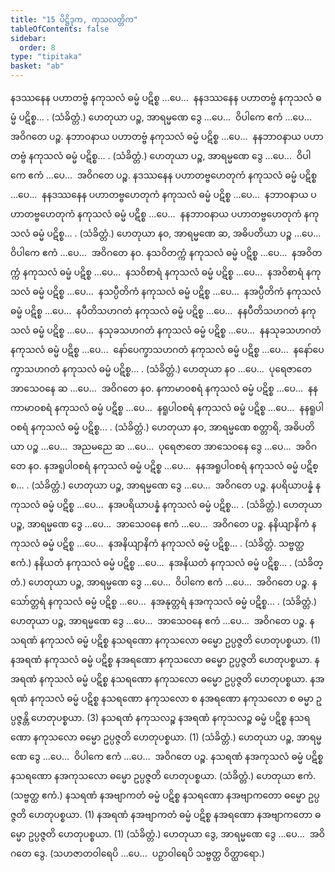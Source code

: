 ```yaml
---
title: "15 ပိဋ္ဌိဒုက, ကုသလတ္တိက"
tableOfContents: false
sidebar:
  order: 8
type: "tipitaka"
basket: "ab"
---
```



<DynamicBreadcrumb />

<Division number="74">

<Paragraph number="180">
နဒဿနေန ပဟာတဗ္ဗံ နကုသလံ ဓမ္မံ ပဋိစ္စ …ပေ…  နနဒဿနေန ပဟာတဗ္ဗံ နကုသလံ ဓမ္မံ ပဋိစ္စ… . (သံခိတ္တံ.)
</Paragraph>

<Paragraph number="181">
ဟေတုယာ ပဉ္စ, အာရမ္မဏေ ဒွေ …ပေ…  ဝိပါကေ ဧကံ …ပေ…  အဝိဂတေ ပဉ္စ.
</Paragraph>

</Division>
<Division number="75">

<Paragraph number="182">
နဘာဝနာယ ပဟာတဗ္ဗံ နကုသလံ ဓမ္မံ ပဋိစ္စ …ပေ…  နနဘာဝနာယ ပဟာတဗ္ဗံ နကုသလံ ဓမ္မံ ပဋိစ္စ… . (သံခိတ္တံ.)
</Paragraph>

<Paragraph number="183">
ဟေတုယာ ပဉ္စ, အာရမ္မဏေ ဒွေ …ပေ…  ဝိပါကေ ဧကံ …ပေ…  အဝိဂတေ ပဉ္စ.
</Paragraph>

</Division>
<Division number="76">

<Paragraph number="184">
နဒဿနေန ပဟာတဗ္ဗဟေတုကံ နကုသလံ ဓမ္မံ ပဋိစ္စ …ပေ…  နနဒဿနေန ပဟာတဗ္ဗဟေတုကံ နကုသလံ ဓမ္မံ ပဋိစ္စ …ပေ…  နဘာဝနာယ ပဟာတဗ္ဗဟေတုကံ နကုသလံ ဓမ္မံ ပဋိစ္စ …ပေ…  နနဘာဝနာယ ပဟာတဗ္ဗဟေတုကံ နကုသလံ ဓမ္မံ ပဋိစ္စ… . (သံခိတ္တံ.)
</Paragraph>

<Paragraph number="185">
ဟေတုယာ နဝ, အာရမ္မဏေ ဆ, အဓိပတိယာ ပဉ္စ …ပေ…  ဝိပါကေ ဧကံ …ပေ…  အဝိဂတေ နဝ.
</Paragraph>

</Division>
<Division number="77">

<Paragraph number="186">
နသဝိတက္ကံ နကုသလံ ဓမ္မံ ပဋိစ္စ …ပေ…  နအဝိတက္ကံ နကုသလံ ဓမ္မံ ပဋိစ္စ …ပေ…  နသဝိစာရံ နကုသလံ ဓမ္မံ ပဋိစ္စ …ပေ…  နအဝိစာရံ နကုသလံ ဓမ္မံ ပဋိစ္စ …ပေ…  နသပ္ပီတိကံ နကုသလံ ဓမ္မံ ပဋိစ္စ …ပေ…  နအပ္ပီတိကံ နကုသလံ ဓမ္မံ ပဋိစ္စ …ပေ…  နပီတိသဟဂတံ နကုသလံ ဓမ္မံ ပဋိစ္စ …ပေ…  နနပီတိသဟဂတံ နကုသလံ ဓမ္မံ ပဋိစ္စ …ပေ…  နသုခသဟဂတံ နကုသလံ ဓမ္မံ ပဋိစ္စ …ပေ…  နနသုခသဟဂတံ နကုသလံ ဓမ္မံ ပဋိစ္စ …ပေ…  နော်ပေက္ခာသဟဂတံ နကုသလံ ဓမ္မံ ပဋိစ္စ …ပေ…  နနော်ပေက္ခာသဟဂတံ နကုသလံ ဓမ္မံ ပဋိစ္စ… . (သံခိတ္တံ.)
</Paragraph>

<Paragraph number="187">
ဟေတုယာ နဝ …ပေ…  ပုရေဇာတေ အာသေဝနေ ဆ …ပေ…  အဝိဂတေ နဝ.
</Paragraph>

</Division>
<Division number="78">

<Paragraph number="188">
နကာမာဝစရံ နကုသလံ ဓမ္မံ ပဋိစ္စ …ပေ…  နနကာမာဝစရံ နကုသလံ ဓမ္မံ ပဋိစ္စ …ပေ…  နရူပါဝစရံ နကုသလံ ဓမ္မံ ပဋိစ္စ …ပေ…  နနရူပါဝစရံ နကုသလံ ဓမ္မံ ပဋိစ္စ… . (သံခိတ္တံ.)
</Paragraph>

<Paragraph number="189">
ဟေတုယာ နဝ, အာရမ္မဏေ စတ္တာရိ, အဓိပတိယာ ပဉ္စ …ပေ…  အညမညေ ဆ …ပေ…  ပုရေဇာတေ အာသေဝနေ ဒွေ …ပေ…  အဝိဂတေ နဝ.
</Paragraph>

</Division>
<Division number="79">

<Paragraph number="190">
နအရူပါဝစရံ နကုသလံ ဓမ္မံ ပဋိစ္စ …ပေ…  နနအရူပါဝစရံ နကုသလံ ဓမ္မံ ပဋိစ္စ… . (သံခိတ္တံ.)
</Paragraph>

<Paragraph number="191">
ဟေတုယာ ပဉ္စ, အာရမ္မဏေ ဒွေ …ပေ…  အဝိဂတေ ပဉ္စ.
</Paragraph>

</Division>
<Division number="80">

<Paragraph number="192">
နပရိယာပန္နံ နကုသလံ ဓမ္မံ ပဋိစ္စ …ပေ…  နအပရိယာပန္နံ နကုသလံ ဓမ္မံ ပဋိစ္စ… . (သံခိတ္တံ.)
</Paragraph>

<Paragraph number="193">
ဟေတုယာ ပဉ္စ, အာရမ္မဏေ ဒွေ …ပေ…  အာသေဝနေ ဧကံ …ပေ…  အဝိဂတေ ပဉ္စ.
</Paragraph>

</Division>
<Division number="81">

<Paragraph number="194">
နနိယျာနိကံ နကုသလံ ဓမ္မံ ပဋိစ္စ …ပေ…  နအနိယျာနိကံ နကုသလံ ဓမ္မံ ပဋိစ္စ… . (သံခိတ္တံ. သဗ္ဗတ္ထ ဧကံ.)
</Paragraph>

<Paragraph number="195">
နနိယတံ နကုသလံ ဓမ္မံ ပဋိစ္စ …ပေ…  နအနိယတံ နကုသလံ ဓမ္မံ ပဋိစ္စ… . (သံခိတ္တံ.)
</Paragraph>

<Paragraph number="196">
ဟေတုယာ ပဉ္စ, အာရမ္မဏေ ဒွေ …ပေ…  ဝိပါကေ ဧကံ …ပေ…  အဝိဂတေ ပဉ္စ.
</Paragraph>

</Division>
<Division number="82">

<Paragraph number="197">
နသော်တ္တရံ နကုသလံ ဓမ္မံ ပဋိစ္စ …ပေ…  နအနုတ္တရံ နအကုသလံ ဓမ္မံ ပဋိစ္စ… . (သံခိတ္တံ.)
</Paragraph>

<Paragraph number="198">
ဟေတုယာ ပဉ္စ, အာရမ္မဏေ ဒွေ …ပေ…  အာသေဝနေ ဧကံ …ပေ…  အဝိဂတေ ပဉ္စ.
</Paragraph>

</Division>
<Division number="83">

<Paragraph number="199">
နသရဏံ နကုသလံ ဓမ္မံ ပဋိစ္စ နသရဏော နကုသလော ဓမ္မော ဥပ္ပဇ္ဇတိ ဟေတုပစ္စယာ. (1)
</Paragraph>

<Paragraph number="200">
နအရဏံ နကုသလံ ဓမ္မံ ပဋိစ္စ နအရဏော နကုသလော ဓမ္မော ဥပ္ပဇ္ဇတိ ဟေတုပစ္စယာ. နအရဏံ နကုသလံ ဓမ္မံ ပဋိစ္စ နသရဏော နကုသလော ဓမ္မော ဥပ္ပဇ္ဇတိ ဟေတုပစ္စယာ. နအရဏံ နကုသလံ ဓမ္မံ ပဋိစ္စ နသရဏော နကုသလော စ နအရဏော နကုသလော စ ဓမ္မာ ဥပ္ပဇ္ဇန္တိ ဟေတုပစ္စယာ. (3)
</Paragraph>

<Paragraph number="201">
နသရဏံ နကုသလဉ္စ နအရဏံ နကုသလဉ္စ ဓမ္မံ ပဋိစ္စ နသရဏော နကုသလော ဓမ္မော ဥပ္ပဇ္ဇတိ ဟေတုပစ္စယာ. (1) (သံခိတ္တံ.)
</Paragraph>

<Paragraph number="202">
ဟေတုယာ ပဉ္စ, အာရမ္မဏေ ဒွေ …ပေ…  ဝိပါကေ ဧကံ …ပေ…  အဝိဂတေ ပဉ္စ.
</Paragraph>

</Division>
<Division number="84">

<Paragraph number="203">
နသရဏံ နအကုသလံ ဓမ္မံ ပဋိစ္စ နသရဏော နအကုသလော ဓမ္မော ဥပ္ပဇ္ဇတိ ဟေတုပစ္စယာ. (သံခိတ္တံ.)
</Paragraph>

<Paragraph number="204">
ဟေတုယာ ဧကံ. (သဗ္ဗတ္ထ ဧကံ.)
</Paragraph>

</Division>
<Division number="85">

<Paragraph number="205">
နသရဏံ နအဗျာကတံ ဓမ္မံ ပဋိစ္စ နသရဏော နအဗျာကတော ဓမ္မော ဥပ္ပဇ္ဇတိ ဟေတုပစ္စယာ. (1)
</Paragraph>

<Paragraph number="206">
နအရဏံ နအဗျာကတံ ဓမ္မံ ပဋိစ္စ နအရဏော နအဗျာကတော ဓမ္မော ဥပ္ပဇ္ဇတိ ဟေတုပစ္စယာ. (1) (သံခိတ္တံ.)
</Paragraph>

<Paragraph number="207">
ဟေတုယာ ဒွေ, အာရမ္မဏေ ဒွေ …ပေ…  အဝိဂတေ ဒွေ.
</Paragraph>

<Paragraph number="208">
(သဟဇာတဝါရေပိ …ပေ…  ပဉှာဝါရေပိ သဗ္ဗတ္ထ ဝိတ္ထာရော.)
</Paragraph>
</Division>